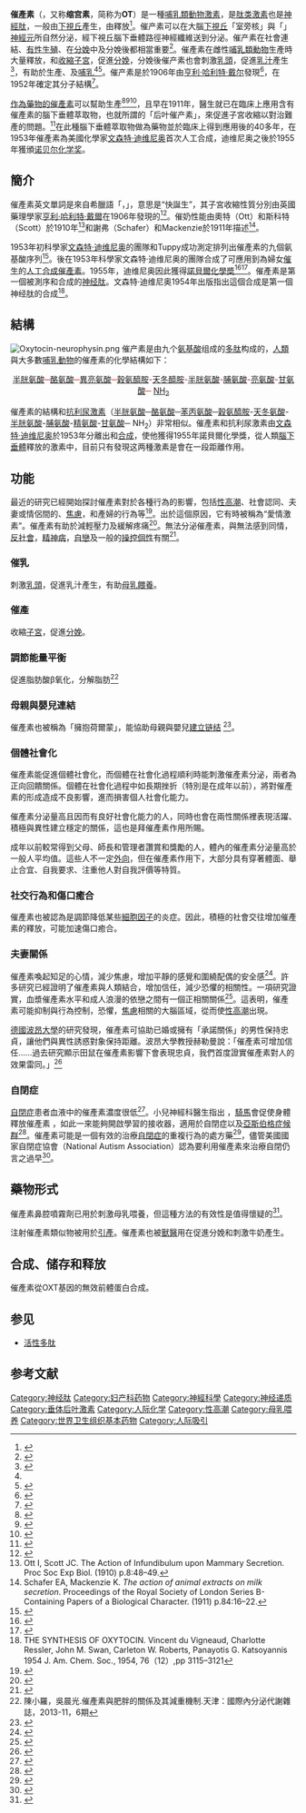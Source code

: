 {{Medref}}
{{About|此一哺乳動物激素|同名藥物|催產素 (藥物)}}
{{medical}}
{{Drugbox
| Verifiedfields = changed
| Watchedfields = changed
| verifiedrevid = 456481037
| IUPAC_name = 1-({(4''R'',7''S'',10''S'',13''S'',16''S'',19''R'')-19-amino-7-(2-amino-2-oxoethyl)-10-(3-amino-3-oxopropyl)-16-(4-hydroxybenzoyl)-13-[(1''S'')-1-methylpropyl]-6,9,12,15,18-pentaoxo-1,2-dithia-5,8,11,14,17-pentaazacycloicosan-4-yl}carbonyl)-<small>L</small>-prolyl-<small>L</small>-leucylglycinamide
| image = Oxytocin with labels.png
| width = 250px
| image2 = OxitocinaCPK3D.png

<!--Clinical data-->
<!--| pronounce = {{IPAc-en|ˌ|ɒ|k|s|ɨ|ˈ|t|oʊ|s|ɪ|n}}-->
| tradename = Pitocin
| Drugs.com = {{drugs.com|monograph|oxytocin}}
| pregnancy_AU = A
| legal_UK = POM
| legal_US = RX
| routes_of_administration = [[鼻腔给药|鼻腔给药]]、[[靜脈注射|靜脈注射]]、[[肌肉注射|肌肉注射]]

<!--Pharmacokinetic data-->
| bioavailability = 
| protein_bound = 30%
| metabolism = 肝和其他[[催产素酶|催产素酶]]
| elimination_half-life = 1–6 min（IV）<br />~2 h（鼻喷入法）<ref name="pmid22436536">{{cite journal | vauthors = Weisman O, Zagoory-Sharon O, Feldman R | title = Intranasal oxytocin administration is reflected in human saliva | journal = Psychoneuroendocrinology | volume = 37 | issue = 9 | pages = 1582–6 | date = September 2012 | pmid = 22436536 | doi = 10.1016/j.psyneuen.2012.02.014 | url = http://linkinghub.elsevier.com/retrieve/pii/S0306-4530(12)00069-8 | access-date = 2016-01-25 | archive-date = 2019-05-14 | archive-url = https://web.archive.org/web/20190514172742/https://linkinghub.elsevier.com/retrieve/pii/S0306-4530(12)00069-8 | dead-url = no }}</ref><ref name="pmid22467107">{{cite journal | vauthors = Huffmeijer R, Alink LR, Tops M, ''et al.'' | title = Salivary levels of oxytocin remain elevated for more than two hours after intranasal oxytocin administration | journal = Neuro Endocrinol. Lett. | volume = 33 | issue = 1 | pages = 21–5 | year = 2012 | pmid = 22467107 | doi = | url = }}</ref>
| excretion = 胆及肾

<!--Identifiers-->
| CAS_number_Ref = {{cascite|correct|??}}
| CAS_number = 50-56-6
| ATC_prefix = H01
| ATC_suffix = BB02
| PubChem = 439302
| IUPHAR_ligand = 2174
| DrugBank_Ref = {{drugbankcite|correct|drugbank}}
| DrugBank = DB00107
| ChemSpiderID_Ref = {{chemspidercite|correct|chemspider}}
| ChemSpiderID = 388434
| UNII_Ref = {{fdacite|correct|FDA}}
| UNII = 1JQS135EYN
| KEGG_Ref = {{keggcite|correct|kegg}}
| KEGG = D00089
| ChEBI_Ref = {{ebicite|correct|EBI}}
| ChEBI = 7872
| ChEMBL_Ref = {{ebicite|changed|EBI}}
| ChEMBL = 395429

<!--Chemical data-->
| C=43 | H=66 | N=12 | O=12 | S=2
| molecular_weight = 1007.19 g/mol
| smiles = CC[C@H](C)[C@@H]1NC(=O)[C@H](Cc2ccc(O)cc2)NC(=O)[C@@H](N)CSSC[C@H](NC(=O)[C@H](CC(N)=O)NC(=O)[C@H](CCC(N)=O)NC1=O)C(=O)N3CCC[C@H]3C(=O)N[C@@H](CC(C)C)C(=O)NCC(N)=O
| InChI = 1/C43H66N12O12S2/c1-5-22(4)35-42(66)49-26(12-13-32(45)57)38(62)51-29(17-33(46)58)39(63);53-30(20-69-68-19-25(44)36(60)50-28(40(64)54-35)16-23-8-10-24(56)11-9-23)43(67)55-14-6-7-31(55)41(65)52-27(15-21(2)3)37(61)48-18-34(47)59/h8-11,21-22,25-31,35,56H,5-7,12-20,44H2,1-4H3,(H2,45,57)(H2,46,58)(H2,47,59)(H,48,61)(H,49,66)(H,50,60)(H,51,62)(H,52,65)(H,53,63)(H,54,64)/t22-,25-,26-,27-,28-,29-,30-,31-,35-/m0/s1
| StdInChI_Ref = {{stdinchicite|correct|chemspider}}
| StdInChI = 1S/C43H66N12O12S2/c1-5-22(4)35-42(66)49-26(12-13-32(45)57)38(62)51-29(17-33(46)58)39(63)53-30(20-69-68-19-25(44)36(60)50-28(40(64)54-35)16-23-8-10-24(56)11-9-23)43(67)55-14-6-7-31(55)41(65)52-27(15-21(2)3)37(61)48-18-34(47)59/h8-11,21-22,25-31,35,56H,5-7,12-20,44H2,1-4H3,(H2,45,57)(H2,46,58)(H2,47,59)(H,48,61)(H,49,66)(H,50,60)(H,51,62)(H,52,65)(H,53,63)(H,54,64)/t22-,25-,26-,27-,28-,29-,30-,31-,35-/m0/s1
| StdInChIKey_Ref = {{stdinchicite|correct|chemspider}}
| StdInChIKey = XNOPRXBHLZRZKH-DSZYJQQASA-N
}}

<!-- 定義及機理 -->
'''催產素'''（{{lang-en|Oxytocin}}，又称'''缩宫素'''，简称为'''OT'''）是一種[[哺乳類動物|哺乳類動物]][[激素|激素]]，是[[肽类激素|肽类激素]]也是[[神經肽|神經肽]]，一般由[[下視丘|下視丘]]產生，由{{le|腦下垂體#腦下垂體後葉|Posterior pituitary|腦垂腺後葉}}釋放<ref>{{cite book | title = Gray's Anatomy: The Anatomical Basis of Clinical Practice | date = 2015 | publisher = Elsevier Health Sciences | isbn = 978-0-7020-6851-5 | page = 358 | edition = 41 | url = https://books.google.com/books?id=b7FVCgAAQBAJ&pg=PA358 }}</ref>。催产素可以在大腦[[下視丘|下視丘]]「室旁核」與「{{link-en|視上核|supraoptic nucleus}}」[[神經元|神經元]]所自然分泌，經下視丘腦下垂體路徑神經纖維送到{{le|垂體後葉|posterior pituitary gland}}分泌。催产素在社會連結、[[有性生殖|有性生殖]]、在[[分娩|分娩]]中及分娩後都相當重要<ref>{{cite journal|last1=Yang|first1=HP|last2=Wang|first2=L|last3=Han|first3=L|last4=Wang|first4=SC|title=Nonsocial functions of hypothalamic oxytocin.|journal=ISRN neuroscience|date=2013|volume=2013|pages=179272|pmid=24967304}}</ref>。催產素在雌性[[哺乳類動物|哺乳類動物]]生產時大量釋放，{{le|子宮頸擴張|Cervical dilation|擴張子宮頸}}和[[子宮收縮|收縮子宮]]，促進[[分娩|分娩]]，分娩後催产素也會刺激[[乳頭|乳頭]]，促進[[乳汁|乳汁]]產生<ref name=Chi2012>{{cite book|last1=Chiras|first1=Daniel D.|title=Human biology|date=2012|publisher=Jones & Bartlett Learning|location=Sudbury, MA|isbn=9780763783457|page=262|edition=7th ed.|url=https://books.google.ca/books?id=mqlY1n8Ez1oC&pg=PA262|access-date=2016-01-25|archive-date=2019-05-11|archive-url=https://web.archive.org/web/20190511101205/https://books.google.ca/books?id=mqlY1n8Ez1oC&pg=PA262|dead-url=no}}</ref>，有助於生產、{{le|母嬰連結|maternal bonding}}及[[哺乳|哺乳]]<ref name=Chi2012/><ref>{{cite book|title=Human Evolutionary Biology|date=2010|publisher=Cambridge University Press|isbn=9781139789004|page=282|url=https://books.google.ca/books?id=3NRf_8gwmO8C&pg=PA282|access-date=2016-01-25|archive-date=2020-10-18|archive-url=https://web.archive.org/web/20201018070623/https://books.google.ca/books?id=3NRf_8gwmO8C&pg=PA282|dead-url=no}}</ref>。催产素是於1906年由[[亨利·哈利特·戴尔|亨利·哈利特·戴尔]]發現<ref>{{cite journal |doi=10.1113/jphysiol.1906.sp001148 |pmid=16992821 |pmc=1465771 |title=On some physiological actions of ergot |journal=The Journal of Physiology |volume=34 |issue=3 |pages=163–206 |year=1906 |last1=Dale |first1=H. H }}</ref>，在1952年確定其分子結構<ref>{{cite book | last1 = Corey | first1 = E.J. | name-list-format = vanc | title = Molecules and Medicine | date = 2012 | publisher = John Wiley & Sons | isbn = 978-1-118-36173-3 | chapter-url = https://books.google.com/books?id=jz2GN6DYoOoC&lpg=RA1-PT108&pg=RA1-PT110 | chapter = Oxytocin | access-date = 2019-03-18 | archive-date = 2019-05-11 | archive-url = https://web.archive.org/web/20190511094718/https://books.google.com/books?id=jz2GN6DYoOoC&lpg=RA1-PT108&pg=RA1-PT110 | dead-url = no }}</ref>。

[[催產素_(藥物)|作為藥物的催產素]]可以幫助生產<ref name="IUPHAR Oxytocin summary">{{cite web | title=Oxytocin: Summary | url=http://www.guidetopharmacology.org/GRAC/LigandDisplayForward?tab=summary&ligandId=2174 | website=IUPHAR/BPS guide to pharmacology | publisher=International Union of Basic and Clinical Pharmacology | accessdate=14 December 2016 | quote=Endogenous oxytocin is a hormone and neuropeptide, which plays a role in social bonding, sexual reproduction and is required during and after childbirth. Purified oxytocin is used clinically. | archive-date=2020-10-25 | archive-url=https://web.archive.org/web/20201025075107/https://www.guidetopharmacology.org/GRAC/LigandDisplayForward?tab=summary&ligandId=2174 | dead-url=no }}</ref><ref name=AHFS2015>{{cite web|title=Oxytocin|url=https://www.drugs.com/monograph/oxytocin.html|publisher=The American Society of Health-System Pharmacists|access-date=1 June 2015|archive-date=2015-05-20|archive-url=https://web.archive.org/web/20150520014256/http://www.drugs.com/monograph/oxytocin.html|dead-url=no}}</ref><ref>{{cite book | title = The Oxford Handbook of Prosocial Behavior | date = 2015 | publisher = Oxford University Press | isbn = 978-0-19-539981-3 | page = 354 | url = https://books.google.com/books?id=EfzOBwAAQBAJ&pg=PA354 }}</ref>，且早在1911年，醫生就已在臨床上應用含有催產素的腦下垂體萃取物，也就所謂的「后叶催产素」，來促進子宮收縮以對治難產的問題。<ref>{{cite web
 | url = https://cen.acs.org/articles/83/i25/Oxytocin.html
 | title = Oxytocin
 | author = 
 | last = Dalton
 | first = Louisa
 | date = June 20, 2005
 | website = cen.acs.org
 | publisher = Chemical & Engineering News (C&EN)
 | access-date = 2020-05-19
 | quote = 
 | archive-date = 2021-04-19
 | archive-url = https://web.archive.org/web/20210419052840/https://cen.acs.org/articles/83/i25/Oxytocin.html
 }}</ref>在此種腦下垂體萃取物做為藥物並於臨床上得到應用後的40多年，在1953年催產素為美國化學家[[文森特·迪维尼奥|文森特·迪维尼奥]]首次人工合成，迪维尼奥之後於1955年獲頒[[诺贝尔化学奖|诺贝尔化学奖]]。

==簡介==
催產素英文單詞{{lang|en|Oxytocin}}是來自希臘語「{{lang|el|ὼκυτοκίνη}}，{{lang|el|ōkytokínē}}」，意思是“快誕生”，其子宮收縮性質分別由英國藥理學家[[亨利·哈利特·戴爾|亨利·哈利特·戴爾]]在1906年發現的<ref name="pmid16992821">{{cite journal | author = Dale HH | title = On some physiological actions of ergot | journal = J. Physiol. (Lond.) | volume = 34 | issue = 3 | pages = 163–206 | date = 1906-05 | pmid = 16992821 | pmc = 1465771 | doi =  }}</ref>。催奶性能由奧特（Ott）和斯科特（Scott）於1910年<ref>Ott I, Scott JC. The Action of Infundibulum upon Mammary Secretion. Proc Soc Exp Biol. (1910) p.8:48–49.</ref>和謝弗（Schafer）和Mackenzie於1911年描述<ref>Schafer EA, Mackenzie K. ''The action of animal extracts on milk secretion''. Proceedings of the Royal Society of London Series B-Containing Papers of a Biological Character. (1911) p.84:16–22.</ref>。

1953年初科學家[[文森特·迪维尼奥|文森特·迪维尼奥]]的團隊和Tuppy成功測定排列出催產素的九個氨基酸序列<ref name="pmid13129273">{{cite journal | author = du Vigneaud V, Ressler C, Trippett S | title = The sequence of amino acids in oxytocin, with a proposal for the structure of oxytocin | journal = J. Biol. Chem. | volume = 205 | issue = 2 | pages = 949–57 | date = 1953-12 | pmid = 13129273 | doi =  }}</ref>。後在1953年科學家文森特·迪维尼奥的團隊合成了可應用到為婦女[[催生|催生]]的[[人工合成催產素|人工合成催產素]]。1955年，迪维尼奥因此獲得[[諾貝爾化學奬|諾貝爾化學奬]]<ref>{{Cite journal | author = du Vigneaud V, Ressler C, Swan JM, Roberts CW, Katsoyannis PG, Gordon S | title = The synthesis of an octapeptide amide with the hormonal activity of oxytocin | journal = J. Am. Chem. Soc. | volume = 75 | issue = 19 | pages = 4879–80 | year = 1953 | pmid =  | doi = 10.1021/ja01115a553 | url = http://pubs.acs.org/doi/abs/10.1021/ja01115a553 | access-date = 2012-04-10 | archive-date = 2019-09-13 | archive-url = https://web.archive.org/web/20190913044659/https://pubs.acs.org/doi/abs/10.1021/ja01115a553 | dead-url = no }}</ref><ref name=Ressler_1954>{{cite journal | author = du Vigneaud V, Ressler C, Swan JM, Roberts CW, Katsoyannis PG | title = The synthesis of oxytocin | journal = J. Am. Chem. Soc. | date = 1954-06 | volume = 76 | issue = 12 | pages = 3115–3121 | doi = 10.1021/ja01641a004}}</ref>。催產素是第一個被測序和合成的[[神经肽|神经肽]]。文森特·迪维尼奥1954年出版指出這個合成是第一個神经肽的合成<ref>THE SYNTHESIS OF OXYTOCIN.  Vincent du Vigneaud, Charlotte Ressler, John M. Swan, Carleton W. Roberts, Panayotis G. Katsoyannis  1954  J. Am. Chem. Soc., 1954, 76（12）,pp 3115–3121</ref>。

==結構==
[[File:Oxytocin-neurophysin.png|thumb]]
催产素是由九个[[氨基酸|氨基酸]]组成的[[多肽|多肽]]构成的，[[人類|人類]]與大多數[[哺乳動物|哺乳動物]]的催產素的化學結構如下：
<div style="text-align: center;"><span style="color: red">[[半胱氨酸|半胱氨酸]]─[[酪氨酸|酪氨酸]]─[[異亮氨酸|異亮氨酸]]─[[穀氨醯胺|穀氨醯胺]]-[[天冬醯胺|天冬醯胺]]-[[半胱氨酸|半胱氨酸]]-[[脯氨酸|脯氨酸]]-[[亮氨酸|亮氨酸]]-[[甘氨酸|甘氨酸]]─ [[氨基|NH<sub>2</sub>]]</span></div>

催產素的結構和[[抗利尿激素|抗利尿激素]]（[[半胱氨酸|半胱氨酸]]─[[酪氨酸|酪氨酸]]─[[苯丙氨酸|苯丙氨酸]]─[[穀氨醯胺|穀氨醯胺]]-[[天冬氨酸|天冬氨酸]]-[[半胱氨酸|半胱氨酸]]-[[脯氨酸|脯氨酸]]-[[精氨酸|精氨酸]]-[[甘氨酸|甘氨酸]]─ NH<sub>2</sub>）非常相似。催產素和抗利尿激素由[[文森特·迪维尼奥|文森特·迪维尼奥]]於1953年分離出和[[化学合成|合成]]，使他獲得1955年諾貝爾化學獎，從人類[[腦下垂體|腦下垂體]]釋放的激素中，目前只有發現这两種激素是會在一段距離作用。

==功能==
最近的研究已經開始探討催產素對於各種行為的影響，包括[[性高潮|性高潮]]、社會認同、夫妻或情侶間的{{link-en|成對結合|pair bonding}}、[[焦慮|焦慮]]，和產婦的行為等<ref name="pmid19482229">{{Cite journal|author=Lee HJ, Macbeth AH, Pagani JH, Young WS |title=Oxytocin: the Great Facilitator of Life |journal=Progress in Neurobiology |volume=88 |issue=2 |pages=127–51 |date=2009-06 |pmid=19482229 |doi=10.1016/j.pneurobio.2009.04.001 |pmc=2689929}}</ref>。出於這個原因，它有時被稱為“愛情激素”。催產素有助於減輕壓力及緩解疼痛<ref name="康健">{{cite journal |author=梁煙純 |date=2005-10 |title=用雙手安撫肌肉的情緒 |journal=康健雜誌 |volume=83期 |url=http://www.commonhealth.com.tw/article/article.action?id=5016721 |accessdate=2012-04-12 |quote= |archive-date=2019-05-12 |archive-url=https://web.archive.org/web/20190512094943/http://www.commonhealth.com.tw/article/article.action?id=5016721 |dead-url=no }}</ref>。無法分泌催產素，與無法感到同情，[[反社會|反社會]]，[[精神病|精神病]]，[[自戀|自戀]]及一般的[[控制狂|操控個性]]有關<ref>{{Cite news |url=http://www.time.com/time/magazine/article/0,9171,1992405,00.html |title=Thanks, Mom! |author=O'Callaghan, Tiffany |date=7 June 2010 |work=Time Magazine |publisher=Time, Inc. |accessdate=2010-06-08 |archive-date=2010-05-31 |archive-url=https://web.archive.org/web/20100531195557/http://www.time.com/time/magazine/article/0,9171,1992405,00.html |dead-url=no }}</ref>。

===催乳===
刺激[[乳頭|乳頭]]，促進乳汁產生，有助[[母乳餵養|母乳餵養]]。

===催產===
收縮[[子宮|子宮]]，促進[[分娩|分娩]]。

===調節能量平衡===
促進脂肪酸β氧化，分解脂肪<ref>陳小羅，吳晨光.催產素與肥胖的關係及其減重機制.天津：國際內分泌代謝雜誌，2013-11，6期</ref>

===母親與嬰兒連結===
催產素也被稱為「擁抱荷爾蒙」，能協助母親與嬰兒[[感情纽带|建立链结]]
<ref name="威而鋼">{{cite news
|url=http://www.cna.com.tw/News/aOPL/201204090283.aspx
|title=男性用催產素噴劑 媲美威而鋼
|publisher=中央社
|date=2012-04-09
|access-date=2012-04-13
|archive-url=https://web.archive.org/web/20160304112857/http://www.cna.com.tw/News/aOPL/201204090283.aspx
|archive-date=2016-03-04
|dead-url=yes
}}</ref>{{Medrs}}。

===個體社會化===
催產素能促進個體社會化，而個體在社會化過程順利時能刺激催產素分泌，兩者為正向回饋關係。個體在社會化過程中如長期挫折（特別是在成年以前），將對催產素的形成造成不良影響，進而損害個人社會化能力。

催產素分泌量高且因而有良好社會化能力的人，同時也會在兩性關係裡表現活躍、積極與異性建立穩定的關係，這也是拜催產素作用所賜。

成年以前較常得到父母、師長和管理者讚賞和獎勵的人，體內的催產素分泌量高於一般人平均值。這些人不一定[[外向|外向]]，但在催產素作用下，大部分具有穿著體面、舉止合宜、自我要求、注重他人對自我評價等特質。

===社交行為和傷口癒合===
催產素也被認為是調節降低某些[[細胞因子|細胞因子]]的炎症。因此，積極的社會交往增加催產素的釋放，可能加速傷口癒合。

===夫妻關係===
催產素喚起知足的心情，減少焦慮，增加平靜的感覺和圍繞配偶的安全感<ref name="Meyer2007">{{Cite journal|first=Dixie |last=Meyer |year=2007 |title=Selective Serotonin Reuptake Inhibitors and Their Effects on Relationship Satisfaction |url=https://archive.org/details/sim_family-journal_2007-10_15_4/page/392 |journal=The Family Journal |volume=15 |issue=4 |pages=392–397 |doi=10.1177/1066480707305470}}</ref>。許多研究已經證明了催產素與人類結合，增加信任，減少恐懼的相關性。一項研究證實，血漿催產素水平和成人浪漫的依戀之間有一個正相關關係<ref name="Marazziti2006">{{Cite journal|author=Marazziti D |title=A relationship between oxytocin and anxiety of romantic attachment |journal=Clinical Practice and Epidemiology in Mental Health |volume=2 |issue= |pages=28 |year=2006 |pmid=17034623 |pmc=1621060 |doi=10.1186/1745-0179-2-28|author-separator=,|author2=Dell'Osso B|author3=Baroni S|display-authors=3|last4=Mungai|first4=Francesco|last5=Catena|first5=Mario|last6=Rucci|first6=Paola|last7=Albanese|first7=Francesco|last8=Giannaccini|first8=Gino|last9=Betti|first9=Laura}}</ref>。這表明，催產素可能抑制與行為控制，恐懼，[[焦慮|焦慮]]相關的大腦區域，從而使[[性高潮|性高潮]]出現。

[[德國|德國]][[波昂大學|波昂大學]]的研究發現，催產素可協助已婚或擁有「承諾關係」的男性保持忠貞，讓他們與異性誘惑對象保持距離。波昂大學教授赫勒曼說：「催產素可增加信任……過去研究顯示田鼠在催產素影響下會表現忠貞，我們首度證實催產素對人的效果雷同。」<ref>{{cite news
 |url       = http://www.worldjournal.com/view/full_Anews/20848630/article-%E5%90%B8%E5%85%A5%E5%82%AC%E7%94%A2%E7%B4%A0-%E5%8A%A9%E5%B7%B2%E5%A9%9A%E7%94%B7%E4%BF%9D%E5%BF%A0%E8%B2%9E?instance=noon3
 |title       = 吸入催產素 助已婚男保忠貞
 |date       = 2012-11-15
 |publisher       = 世界新聞網
 |accessdate       = 2012-11-15
 |archive-date       = 2012-12-19
 |archive-url       = https://web.archive.org/web/20121219201108/http://www.worldjournal.com/view/full_Anews/20848630/article-%E5%90%B8%E5%85%A5%E5%82%AC%E7%94%A2%E7%B4%A0-%E5%8A%A9%E5%B7%B2%E5%A9%9A%E7%94%B7%E4%BF%9D%E5%BF%A0%E8%B2%9E?instance=noon3
 |dead-url       = yes
 }}</ref>{{Medrs}}

===自閉症===
[[自閉症|自閉症]]患者血液中的催產素濃度很低<ref>{{Cite web |url=http://mag.udn.com/mag/life/storypage.jsp?f_ART_ID=452070 |title=腦中催產素不足 人會欠缺同理心 - 精神健康 - 疾病大全 - udn健康醫藥 |accessdate=2014-01-18 |archive-date=2014-01-21 |archive-url=https://web.archive.org/web/20140121031133/http://mag.udn.com/mag/life/storypage.jsp?f_ART_ID=452070 |dead-url=no }}</ref>。小兒神經科醫生指出 ，[[馬術|騎馬]]會促使身體釋放催產素 ，如此一來能夠開啟學習的接收器，適用於自閉症以及[[亞斯伯格症候群|亞斯伯格症候群]]<ref>{{cite news
|title=騎馬可治童自閉 阿根廷籲納健保
|url=http://news.pts.org.tw/detail.php?NEENO=182540
|author=王蕙文
|publisher=公視新聞網
|accessdate=2012-05-27
|archive-date=2015-07-11
|archive-url=https://web.archive.org/web/20150711090338/http://news.pts.org.tw/detail.php?NEENO=182540
|dead-url=no
}}</ref>。催產素可能是一個有效的治療[[自閉症|自閉症]]的重複行為的處方藥<ref>{{Cite journal|author=Bartz JA, Hollander E |title=Oxytocin and experimental therapeutics in autism spectrum disorders |journal=Progress in Brain Research |volume=170 |issue= |pages=451–62 |year=2008 |pmid=18655901 |doi=10.1016/S0079-6123（08）00435-4|series=Progress in Brain Research|isbn=978-0-444-53201-5}}</ref>，儘管美國國家自閉症協會（National Autism Association）認為要利用催產素來治療自閉仍言之過早<ref>{{Cite web |url=http://mag.udn.com/mag/life/storypage.jsp?f_ART_ID=489029 |title=美國研究：催產素 改善自閉童社交行為 - 關懷自閉症 - 疾病大全 - udn健康醫藥 |accessdate=2014-01-18 |archive-date=2014-01-21 |archive-url=https://web.archive.org/web/20140121031128/http://mag.udn.com/mag/life/storypage.jsp?f_ART_ID=489029 |dead-url=no }}</ref>。

==藥物形式==
催產素鼻腔噴霧劑已用於刺激母乳喂養，但這種方法的有效性是值得懷疑的<ref name="pmid16223754">{{Cite journal|author=Fewtrell MS, Loh KL, Blake A, Ridout DA, Hawdon J |title=Randomised, double blind trial of oxytocin nasal spray in mothers expressing breast milk for preterm infants |journal=Archives of Disease in Childhood. Fetal and Neonatal Edition |volume=91 |issue=3 |pages=F169–74 |date=2006-05 |pmid=16223754 |pmc=2672698 |doi=10.1136/adc.2005.081265}}</ref>。

注射催產素類似物被用於[[引產|引產]]。催產素也被[[獸醫|獸醫]]用在促進分娩和刺激牛奶產生。

== 合成、储存和释放 ==
{{PBB|geneid=5020}}
催產素從OXT基因的無效前體蛋白合成。

== 参见 ==
* [[活性多肽|活性多肽]]

== 参考文献 ==
{{reflist|2}}

{{激素}}
{{神经递质}}
{{Aphrodisiacs}}
{{Authority control}}

[[Category:神经肽|Category:神经肽]]
[[Category:妇产科药物|Category:妇产科药物]]
[[Category:神經科學|Category:神經科學]]
[[Category:神经递质|Category:神经递质]]
[[Category:垂体后叶激素|Category:垂体后叶激素]]
[[Category:人际化学|Category:人际化学]]
[[Category:性高潮|Category:性高潮]]
[[Category:母乳喂养|Category:母乳喂养]]
[[Category:世界卫生组织基本药物|Category:世界卫生组织基本药物]]
[[Category:人际吸引|Category:人际吸引]]
